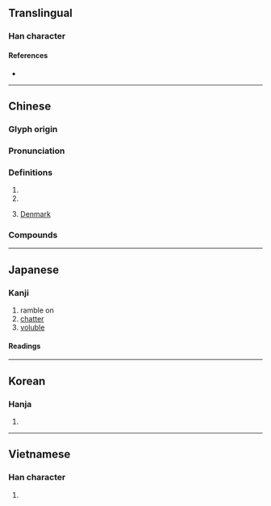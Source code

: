 {{character info}}
==Translingual==

===Han character===
{{Han char|rn=30|rad=口|as=11|sn=14|four=65030|canj=RYJJ|ids=⿰口連}}

====References====
* {{Han ref|kx=0204.210|dkj=04148|dj=0427.020|hdz=10674.070|uh=55F9|ud=22009|bh=E155|bd=57685}}

----

==Chinese==
{{zh-forms|s=𪡏}}

===Glyph origin===
{{Han etym}}

===Pronunciation===
{{zh-pron
|m=lián
|c=lin4
|mc=y
|oc=y
|cat=part,a,pn
}}

===Definitions===
{{zh-hanzi}}

# {{n-g|a meaningless participle.}}
# {{zh-used in|嗹嘍}}
# {{lb|zh|obsolete}} [[Denmark]]

===Compounds===
{{zh-der|哩嗹|哩嗹囉嗹|哩嗹花兒|唱哩嗹}}

----

==Japanese==

===Kanji===
{{ja-kanji|grade=|rs=口11}}

# ramble on
# [[chatter]]
# [[voluble]]

====Readings====
{{ja-readings
|goon=れん
|kanon=れん
|kun=おしゃべり-}}

----

==Korean==

===Hanja===
{{ko-hanja|hangeul=련|rv=ryeon|mr=ryŏn}}

# {{rfdef|ko|sort=口11}}

----

==Vietnamese==

===Han character===
{{vi-readings|reading=liến|rs=口11}}

# {{rfdef|vi|sort=口11}}